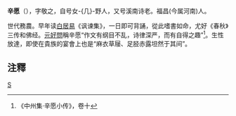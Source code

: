 '''辛愿'''（{{bd|?||?|}}），字敬之，自号女-{几}-野人，又号溪南诗老。福昌(今属河南)人。

世代務農。早年读[[白居易|白居易]]《讽谏集》，一日即可背誦，從此嗜書如命，尤好《春秋》三传和佛经。[[元好問|元好問]]稱辛愿“作文有纲目不乱，诗律深严，而有自得之趣”<ref>《中州集·辛愿小传》，卷十</ref>。生性放達，即使在貴族的宴會上也是“麻衣草屦、足胫赤露坦然于其间”。

==注釋==
{{reflist}}

[[category:金朝政治人物|S]]